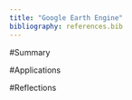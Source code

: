```yaml
---
title: "Google Earth Engine"
bibliography: references.bib
---
```


#Summary

#Applications

#Reflections